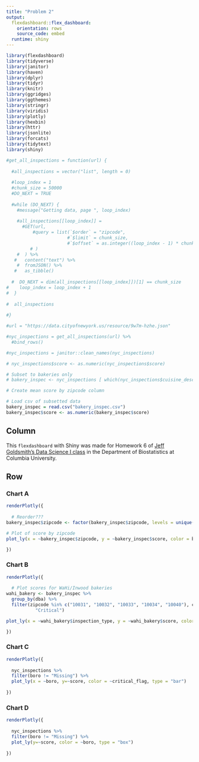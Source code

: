 ```yaml
---
title: "Problem 2"
output: 
  flexdashboard::flex_dashboard:
    orientation: rows
    source_code: embed
  runtime: shiny
---
```


```r
library(flexdashboard)
library(tidyverse)
library(janitor)
library(haven)
library(dplyr)
library(tidyr)
library(knitr)
library(ggridges)
library(ggthemes)
library(stringr)
library(viridis)
library(plotly)
library(hexbin)
library(httr)
library(jsonlite)
library(forcats)
library(tidytext)
library(shiny)
```

```r
#get_all_inspections = function(url) {
  
  #all_inspections = vector("list", length = 0)
  
  #loop_index = 1
  #chunk_size = 50000
  #DO_NEXT = TRUE
  
  #while (DO_NEXT) {
    #message("Getting data, page ", loop_index)
    
    #all_inspections[[loop_index]] = 
      #GET(url,
          #query = list(`$order` = "zipcode",
                       #`$limit` = chunk_size,
                       #`$offset` = as.integer((loop_index - 1) * chunk_size)
         # )
    #  ) %>%
   #   content("text") %>%
    #  fromJSON() %>%
   #   as_tibble()
    
  #  DO_NEXT = dim(all_inspections[[loop_index]])[1] == chunk_size
#    loop_index = loop_index + 1
#  }
  
#  all_inspections
  
#}

#url = "https://data.cityofnewyork.us/resource/9w7m-hzhe.json"

#nyc_inspections = get_all_inspections(url) %>%
  #bind_rows()

#nyc_inspections = janitor::clean_names(nyc_inspections)

# nyc_inspections$score <- as.numeric(nyc_inspections$score)

# Subset to bakeries only
# bakery_inspec <- nyc_inspections [ which(nyc_inspections$cuisine_description == 'Bakery'), ] %>% select(-grade_date, -inspection_date, -phone, -record_date)

# Create mean score by zipcode column

```

```r
# Load csv of subsetted data
bakery_inspec = read.csv("bakery_inspec.csv")
bakery_inspec$score <- as.numeric(bakery_inspec$score)
```

Column {.sidebar}
-----------------------------------------------------------------------
This `flexdashboard` with Shiny was made for Homework 6 of [Jeff Goldsmith's Data Science I class](http://jeffgoldsmith.com/DSI/homework_6.html) in the Department of Biostatistics at Columbia University. 


Row {.tabset .tabset-fade } 
-----------------------------------------------------------------------

### Chart A

```r
renderPlotly({ 
  
  # Reorder???
bakery_inspec$zipcode <- factor(bakery_inspec$zipcode, levels = unique(bakery_inspec$zipcode)[order(bakery_inspec$score, decreasing = FALSE)])

# Plot of score by zipcode
plot_ly(x = ~bakery_inspec$zipcode, y = ~bakery_inspec$score, color = bakery_inspec$zipcode, type = "bar")

})
```


### Chart B

```r
renderPlotly({
  
  # Plot scores for WaHi/Inwood bakeries
wahi_bakery <- bakery_inspec %>%
  group_by(dba) %>%
  filter(zipcode %in% c("10031", "10032", "10033", "10034", "10040"), critical_flag == 
           "Critical")

plot_ly(x = ~wahi_bakery$inspection_type, y = ~wahi_bakery$score, color = ~wahi_bakery$inspection_type, type = "bar")

})
```

### Chart C

```r
renderPlotly({
  
  nyc_inspections %>%
  filter(boro != "Missing") %>% 
  plot_ly(x = ~boro, y=~score, color = ~critical_flag, type = "bar")
  
})
```


### Chart D

```r
renderPlotly({
  
  nyc_inspections %>%
  filter(boro != "Missing") %>%
  plot_ly(y=~score, color = ~boro, type = "box")
  
})
```

